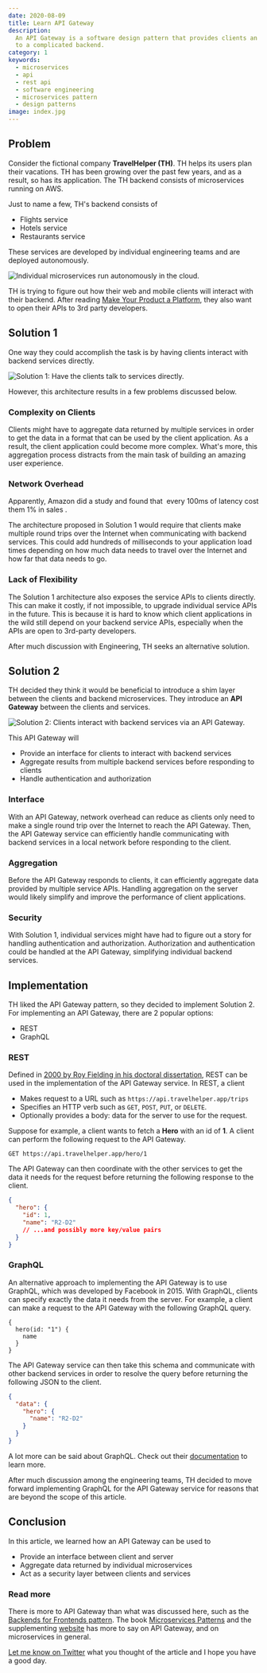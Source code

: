 ```yaml
---
date: 2020-08-09
title: Learn API Gateway
description:
  An API Gateway is a software design pattern that provides clients an interface
  to a complicated backend.
category: 1
keywords:
  - microservices
  - api
  - rest api
  - software engineering
  - microservices pattern
  - design patterns
image: index.jpg
---
```


## Problem

Consider the fictional company **TravelHelper (TH)**. TH helps its users plan
their vacations. TH has been growing over the past few years, and as a result,
so has its application. The TH backend consists of microservices running on AWS.

Just to name a few, TH's backend consists of

- Flights service
- Hotels service
- Restaurants service

These services are developed by individual engineering teams and are deployed
autonomously.

![Individual microservices run autonomously in the cloud.](services.jpg)

TH is trying to figure out how their web and mobile clients will interact with
their backend. After reading
[Make Your Product a Platform](/blog/platform-product), they also want to open
their APIs to 3rd party developers.

## Solution 1

One way they could accomplish the task is by having clients interact with
backend services directly.

![Solution 1: Have the clients talk to services directly.](solution1.jpg)

However, this architecture results in a few problems discussed below.

### Complexity on Clients

Clients might have to aggregate data returned by multiple services in order to
get the data in a format that can be used by the client application. As a
result, the client application could become more complex. What's more, this
aggregation process distracts from the main task of building an amazing user
experience.

### Network Overhead

<aside>
  <p>
    Apparently, Amazon did a study and found that&nbsp;
    <ExternalLink href="https://www.gigaspaces.com/blog/amazon-found-every-100ms-of-latency-cost-them-1-in-sales">
      every 100ms of latency cost them 1% in sales
    </ExternalLink>.
  </p>
</aside>

The architecture proposed in Solution 1 would require that clients make multiple
round trips over the Internet when communicating with backend services. This
could add hundreds of milliseconds to your application load times depending on
how much data needs to travel over the Internet and how far that data needs to
go.

### Lack of Flexibility

The Solution 1 architecture also exposes the service APIs to clients directly.
This can make it costly, if not impossible, to upgrade individual service APIs
in the future. This is because it is hard to know which client applications in
the wild still depend on your backend service APIs, especially when the APIs are
open to 3rd-party developers.

After much discussion with Engineering, TH seeks an alternative solution.

## Solution 2

TH decided they think it would be beneficial to introduce a shim layer between
the clients and backend microservices. They introduce an **API Gateway** between
the clients and services.

![Solution 2: Clients interact with backend services via an API Gateway.](solution2.jpg)

This API Gateway will

- Provide an interface for clients to interact with backend services
- Aggregate results from multiple backend services before responding to clients
- Handle authentication and authorization

### Interface

With an API Gateway, network overhead can reduce as clients only need to make a
single round trip over the Internet to reach the API Gateway. Then, the API
Gateway service can efficiently handle communicating with backend services in a
local network before responding to the client.

### Aggregation

Before the API Gateway responds to clients, it can efficiently aggregate data
provided by multiple service APIs. Handling aggregation on the server would
likely simplify and improve the performance of client applications.

### Security

With Solution 1, individual services might have had to figure out a story for
handling authentication and authorization. Authorization and authentication
could be handled at the API Gateway, simplifying individual backend services.

## Implementation

TH liked the API Gateway pattern, so they decided to implement Solution 2. For
implementing an API Gateway, there are 2 popular options:

- REST
- GraphQL

### REST

Defined in
[2000 by Roy Fielding in his doctoral dissertation](https://en.wikipedia.org/wiki/Representational_state_transfer),
REST can be used in the implementation of the API Gateway service. In REST, a
client

- Makes request to a URL such as `https://api.travelhelper.app/trips`
- Specifies an HTTP verb such as `GET`, `POST`, `PUT`, or `DELETE`.
- Optionally provides a body: data for the server to use for the request.

Suppose for example, a client wants to fetch a **Hero** with an id of **1**. A
client can perform the following request to the API Gateway.

```
GET https://api.travelhelper.app/hero/1
```

The API Gateway can then coordinate with the other services to get the data it
needs for the request before returning the following response to the client.

```json
{
  "hero": {
    "id": 1,
    "name": "R2-D2"
    // ...and possibly more key/value pairs
  }
}
```

### GraphQL

An alternative approach to implementing the API Gateway is to use GraphQL, which
was developed by Facebook in 2015. With GraphQL, clients can specify exactly the
data it needs from the server. For example, a client can make a request to the
API Gateway with the following GraphQL query.

```
{
  hero(id: "1") {
    name
  }
}
```

The API Gateway service can then take this schema and communicate with other
backend services in order to resolve the query before returning the following
JSON to the client.

```json
{
  "data": {
    "hero": {
      "name": "R2-D2"
    }
  }
}
```

A lot more can be said about GraphQL. Check out their
[documentation](https://graphql.org/) to learn more.

After much discussion among the engineering teams, TH decided to move forward
implementing GraphQL for the API Gateway service for reasons that are beyond the
scope of this article.

## Conclusion

In this article, we learned how an API Gateway can be used to

- Provide an interface between client and server
- Aggregate data returned by individual microservices
- Act as a security layer between clients and services

### Read more

There is more to API Gateway than what was discussed here, such as the
[Backends for Frontends pattern](https://microservices.io/patterns/apigateway.html).
The book
[Microservices Patterns](https://www.manning.com/books/microservices-patterns)
and the supplementing [website](https://microservices.io/) has more to say on
API Gateway, and on microservices in general.

[Let me know on Twitter](https://ctt.ac/FVr83) what you thought of the article
and I hope you have a good day.
